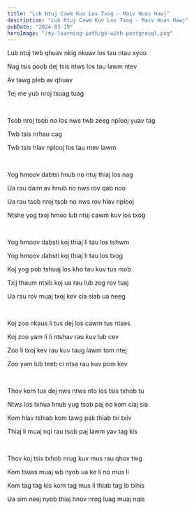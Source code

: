 ```yaml
---
title: "Lub Ntuj Cawm Kuv Los Txog - Maiv Huas Hawj"
description: "Lub Ntuj Cawm Kuv Los Txog - Maiv Huas Hawj"
pubDate: "2024-03-19"
heroImage: "/my-learning-path/go-with-postgresql.png"
---
```


Lub ntuj twb qhuav nkig nkuav los tau ntau xyoo

Nag tsis poob dej tsis ntws los tau lawm ntev

Av tawg pleb av qhuav

Tej me yub nroj tsuag tuag

<br />

Tsob nroj tsob no los nws twb zeeg nplooj yuav tag

Twb tsis nrhau cag

Twb tsis hlav nplooj los tau ntev lawm

<br />

Yog hmoov dabtsi hnub no ntuj thiaj los nag

Ua rau daim av hnub no nws rov qab noo

Ua rau tsob nroj tsob no nws rov hlav nplooj

Ntshe yog txoj hmoo lub ntuj cawm kuv los txog

<br />

Yog hmoov dabsti koj thiaj li tau los tshwm

Yog hmoov dabsti koj thiaj li tau los txog

Koj yog pob tshuaj los kho tau kuv tus mob

Txij thaum ntsib koj ua rau lub zog rov tuaj

Ua rau rov muaj txoj kev cia siab ua neeg

<br />

Koj zoo nkaus li tus dej los cawm tus ntses

Koj zoo yam li li ntshav rau kuv lub cev

Zoo li txoj kev rau kuv taug lawm tom ntej

Zoo yam lub teeb ci ntsa rau kuv pom kev

<br />

Thov kom tus dej nws ntws nto los tsis txhob tu

Ntws los txhua hnub yug tsob paj no kom ciaj sia

Kom hlav tshiab kom tawg pak thiab txi txiv

Thiaj li muaj nqi rau tsob paj lawm yav tag kis

<br />

Thov koj tsis txhob nrug kuv mus rau qhov twg

Kom tsuas muaj wb nyob ua ke li no mus li

Kom tag tag kis kom tag mus li thiab tag ib txhis

Ua sim neej nyob thiaj hnov nrog luag muaj nqis
